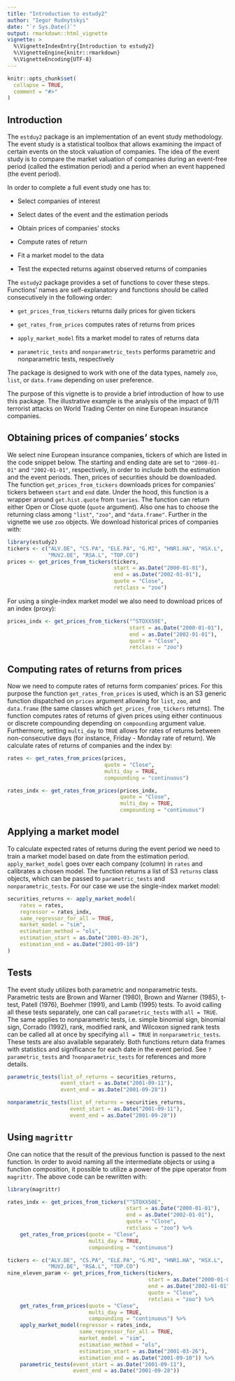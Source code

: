 ```yaml
---
title: "Introduction to estudy2"
author: "Iegor Rudnytskyi"
date: "`r Sys.Date()`"
output: rmarkdown::html_vignette
vignette: >
  %\VignetteIndexEntry{Introduction to estudy2}
  %\VignetteEngine{knitr::rmarkdown}
  %\VignetteEncoding{UTF-8}
---
```


```r
knitr::opts_chunk$set(
  collapse = TRUE,
  comment = "#>"
)
```

## Introduction

The `estduy2` package is an implementation of an event study methodology. The event study is a statistical toolbox that allows examining the impact of certain events on the stock valuation of companies. The idea of the event study is to compare the market valuation of companies during an event-free period (called the estimation period) and a period when an event happened (the event period).

In order to complete a full event study one has to:

* Select companies of interest

* Select dates of the event and the estimation periods

* Obtain prices of companies' stocks

* Compute rates of return

* Fit a market model to the data

* Test the expected returns against observed returns of companies

The `estudy2` package provides a set of functions to cover these steps. Functions' names are self-explanatory and functions should be called consecutively in the following order:

* `get_prices_from_tickers` returns daily prices for given tickers 

* `get_rates_from_prices` computes rates of returns from prices

* `apply_market_model` fits a market model to rates of returns data

* `parametric_tests` and `nonparametric_tests` performs parametric and nonparametric tests, respectively

The package is designed to work with one of the data types, namely `zoo`, `list`, or `data.frame` depending on user preference.

The purpose of this vignette is to provide a brief introduction of how to use this package. The illustrative example is the analysis of the impact of 9/11 terrorist attacks on World Trading Center on nine European insurance companies.

## Obtaining prices of companies' stocks

We select nine European insurance companies, tickers of which are listed in the code snippet below. The starting and ending date are set to `"2000-01-01"` and `"2002-01-01"`, respectively, in order to include both the estimation and the event periods. Then, prices of securities should be downloaded. The function `get_prices_from_tickers` downloads prices for companies' tickers between `start` and `end` date. Under the hood, this function is a wrapper around `get.hist.quote` from `tseries`. The function can return either Open or Close quote (`quote` argument). Also one has to choose the returning class among `"list"`, `"zoo"`, and `"data.frame"`. Further in the vignette we use `zoo` objects. We download historical prices of companies with:

```r
library(estudy2)
tickers <- c("ALV.DE", "CS.PA", "ELE.PA", "G.MI", "HNR1.HA", "HSX.L",
             "MUV2.DE", "RSA.L", "TOP.CO")
prices <- get_prices_from_tickers(tickers, 
                                  start = as.Date("2000-01-01"),
                                  end = as.Date("2002-01-01"),
                                  quote = "Close",
                                  retclass = "zoo")
```

For using a single-index market model we also need to download prices of an index (proxy):

```r
prices_indx <- get_prices_from_tickers("^STOXX50E",
                                       start = as.Date("2000-01-01"),
                                       end = as.Date("2002-01-01"),
                                       quote = "Close",
                                       retclass = "zoo")
```

## Computing rates of returns from prices
Now we need to compute rates of returns form companies' prices. For this purpose the function `get_rates_from_prices` is used, which is an S3 generic function dispatched on `prices` argument allowing for `list`, `zoo`, and `data.frame` (the same classes which `get_prices_from_tickers` returns). The function computes rates of returns of given prices using either continuous or discrete compounding depending on `compounding` argument value. Furthermore, setting `multi_day` to `TRUE` allows for rates of returns between non-consecutive days (for instance, Friday - Monday rate of return). We calculate rates of returns of companies and the index by:

```r
rates <- get_rates_from_prices(prices,
                               quote = "Close",
                               multi_day = TRUE,
                               compounding = "continuous")

rates_indx <- get_rates_from_prices(prices_indx, 
                                    quote = "Close",
                                    multi_day = TRUE,
                                    compounding = "continuous")
```

## Applying a market model

To calculate expected rates of returns during the event period we need to train a market model based on date from the estimation period. `apply_market_model` goes over each company (column) in `rates` and calibrates a chosen model. The function returns a list of S3 `returns` class objects, which can be passed to `parametric_tests` and `nonparametric_tests`. For our case we use the single-index market model:

```r
securities_returns <- apply_market_model(
    rates = rates,
    regressor = rates_indx,
    same_regressor_for_all = TRUE,
    market_model = "sim",
    estimation_method = "ols",
    estimation_start = as.Date("2001-03-26"),
    estimation_end = as.Date("2001-09-10")
)
```

## Tests

The event study utilizes both parametric and nonparametric tests. Parametric tests are Brown and Warner (1980), Brown and Warner (1985), t-test, Patell (1976), Boehmer (1991), and Lamb (1995) tests. To avoid calling all these tests separately, one can call `parametric_tests` with `all = TRUE`. The same applies to nonparametric tests, i.e. simple binomial sign, binomial sign, Corrado (1992), rank, modified rank, and Wilcoxon signed rank tests can be called all at once by specifying `all = TRUE` in `nonparametric_tests`. These tests are also available separately. Both functions return data frames with statistics and significance for each date in the event period. See `?parametric_tests` and `?nonparametric_tests` for references and more details.

```r
parametric_tests(list_of_returns = securities_returns,
                 event_start = as.Date("2001-09-11"),
                 event_end = as.Date("2001-09-28"))

nonparametric_tests(list_of_returns = securities_returns,
                    event_start = as.Date("2001-09-11"),
                    event_end = as.Date("2001-09-28"))

```

## Using `magrittr`

One can notice that the result of the previous function is passed to the next function. In order to avoid naming all the intermediate objects or using a function composition, it possible to utilize a power of the pipe operator from `magrittr`. The above code can be rewritten with: 

```r
library(magrittr)

rates_indx <- get_prices_from_tickers("^STOXX50E",
                                      start = as.Date("2000-01-01"),
                                      end = as.Date("2002-01-01"),
                                      quote = "Close",
                                      retclass = "zoo") %>%
    get_rates_from_prices(quote = "Close",
                          multi_day = TRUE,
                          compounding = "continuous")

tickers <- c("ALV.DE", "CS.PA", "ELE.PA", "G.MI", "HNR1.HA", "HSX.L",
             "MUV2.DE", "RSA.L", "TOP.CO")
nine_eleven_param <- get_prices_from_tickers(tickers,
                                             start = as.Date("2000-01-01"),
                                             end = as.Date("2002-01-01"),
                                             quote = "Close",
                                             retclass = "zoo") %>%
    get_rates_from_prices(quote = "Close",
                          multi_day = TRUE,
                          compounding = "continuous") %>%
    apply_market_model(regressor = rates_indx,
                       same_regressor_for_all = TRUE,
                       market_model = "sim",
                       estimation_method = "ols",
                       estimation_start = as.Date("2001-03-26"),
                       estimation_end = as.Date("2001-09-10")) %>%
    parametric_tests(event_start = as.Date("2001-09-11"),
                     event_end = as.Date("2001-09-28"))
```
